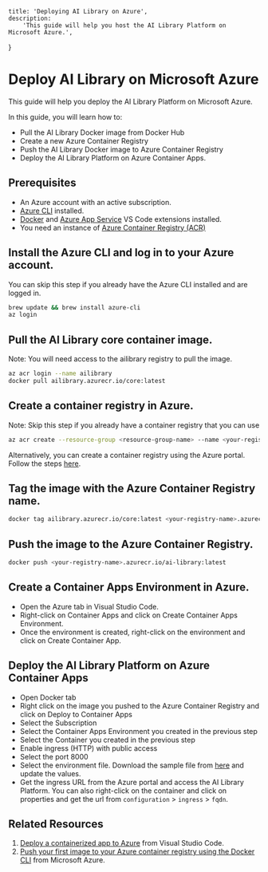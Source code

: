 
    title: 'Deploying AI Library on Azure',
    description:
        'This guide will help you host the AI Library Platform on Microsoft Azure.',
}

<HeroPattern />


# Deploy AI Library on Microsoft Azure

This guide will help you deploy the AI Library Platform on Microsoft Azure.

In this guide, you will learn how to:
- Pull the AI Library Docker image from Docker Hub
- Create a new Azure Container Registry
- Push the AI Library Docker image to Azure Container Registry
- Deploy the AI Library Platform on Azure Container Apps.

## Prerequisites
- An Azure account with an active subscription.
- [Azure CLI](https://docs.microsoft.com/en-us/cli/azure/install-azure-cli) installed.
- [Docker](https://marketplace.visualstudio.com/items?itemName=ms-azuretools.vscode-docker) and [Azure App Service](https://marketplace.visualstudio.com/items?itemName=ms-azuretools.vscode-azureappservice) VS Code extensions installed.
- You need an instance of [Azure Container Registry (ACR)](https://learn.microsoft.com/en-in/azure/container-registry/container-registry-get-started-portal?tabs=azure-cli)


## Install the Azure CLI and log in to your Azure account.

You can skip this step if you already have the Azure CLI installed and are logged in.

```bash
brew update && brew install azure-cli
az login
```

## Pull the AI Library core container image. 

Note: You will need access to the ailibrary registry to pull the image.

```bash
az acr login --name ailibrary
docker pull ailibrary.azurecr.io/core:latest
```

## Create a container registry in Azure. 

Note: Skip this step if you already have a container registry that you can use

```bash
az acr create --resource-group <resource-group-name> --name <your-registry-name> --sku Basic
```

Alternatively, you can create a container registry using the Azure portal. Follow the steps [here](https://learn.microsoft.com/en-in/azure/container-registry/container-registry-get-started-portal?tabs=azure-cli).

## Tag the image with the Azure Container Registry name.

```bash
docker tag ailibrary.azurecr.io/core:latest <your-registry-name>.azurecr.io/ai-library:latest
```

## Push the image to the Azure Container Registry.

```bash
docker push <your-registry-name>.azurecr.io/ai-library:latest
```

## Create a Container Apps Environment in Azure.

- Open the Azure tab in Visual Studio Code.
- Right-click on Container Apps and click on Create Container Apps Environment.
- Once the environment is created, right-click on the environment and click on Create Container App.


## Deploy the AI Library Platform on Azure Container Apps

- Open Docker tab
- Right click on the image you pushed to the Azure Container Registry and click on Deploy to Container Apps
- Select the Subscription
- Select the Container Apps Environment you created in the previous step
- Select the Container you created in the previous step
- Enable ingress (HTTP) with public access
- Select the port 8000
- Select the environment file. Download the sample file from [here](https://www.ailibrary.ai/env.sample) and update the values.
- Get the ingress URL from the Azure portal and access the AI Library Platform. You can also right-click on the container and click on properties and get the url from `configuration` > `ingress` > `fqdn`.


## Related Resources

1. [Deploy a containerized app to Azure](https://code.visualstudio.com/docs/containers/app-service) from Visual Studio Code.
2. [Push your first image to your Azure container registry using the Docker CLI](https://learn.microsoft.com/en-us/azure/container-registry/container-registry-get-started-docker-cli?tabs=azure-cli) from Microsoft Azure.